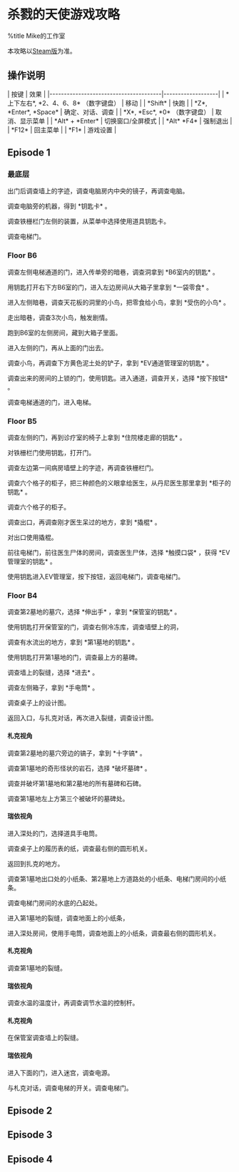 = 杀戮的天使游戏攻略 =
%title Mike的工作室

本攻略以[[https://store.steampowered.com/app/537110/Angels_of_Death/|Steam版]]为准。

== 操作说明 ==

| 按键                                  | 效果              |
|---------------------------------------|-------------------|
| *上下左右*, *2、4、6、8* （数字键盘） | 移动              |
| *Shift*                               | 快跑              |
| *Z*, *Enter*, *Space*                 | 确定、对话、调查  |
| *X*, *Esc*, *0* （数字键盘）          | 取消、显示菜单    |
| *Alt* + *Enter*                       | 切换窗口/全屏模式 |
| *Alt* *F4*                            | 强制退出          |
| *F12*                                 | 回主菜单          |
| *F1*                                  | 游戏设置          |

== Episode 1 ==

=== 最底层 ===

出门后调查墙上的字迹，调查电脑房内中央的镜子，再调查电脑。

调查电脑旁的机器，得到 *钥匙卡* 。

调查铁栅栏门左侧的装置，从菜单中选择使用道具钥匙卡。

调查电梯门。

=== Floor B6 ===

调查左侧电梯通道的门，进入传单旁的暗巷，调查洞拿到 *B6室内的钥匙* 。

用钥匙打开右下方B6室的门，进入左边房间从大箱子里拿到 *一袋零食* 。

进入左侧暗巷，调查天花板的洞里的小鸟，把零食给小鸟，拿到 *受伤的小鸟* 。

走出暗巷，调查3次小鸟，触发剧情。

跑到B6室的左侧房间，藏到大箱子里面。

进入左侧的门，再从上面的门出去。

调查小鸟，再调查下方黄色泥土处的铲子，拿到 *EV通道管理室的钥匙* 。

调查出来的房间的上锁的门，使用钥匙。进入通道，调查开关，选择 *按下按钮* 。

调查电梯通道的门，进入电梯。

=== Floor B5 ===

调查左侧的门，再到诊疗室的椅子上拿到 *住院楼走廊的钥匙* 。

对铁栅栏门使用钥匙，打开门。

调查左边第一间病房墙壁上的字迹，再调查铁栅栏门。

调查六个格子的柜子，把三种颜色的义眼拿给医生，从丹尼医生那里拿到 *柜子的钥匙* 。

调查六个格子的柜子。

调查出口，再调查刚才医生呆过的地方，拿到 *撬棍* 。

对出口使用撬棍。

前往电梯门，前往医生尸体的房间，调查医生尸体，选择 *触摸口袋* ，获得 *EV管理室的钥匙* 。

使用钥匙进入EV管理室，按下按钮，返回电梯门，调查电梯门。

=== Floor B4 ===

调查第2墓地的墓穴，选择 *伸出手* ，拿到 *保管室的钥匙* 。

使用钥匙打开保管室的门，调查右侧冷冻库，调查墙壁上的洞，

调查有水流出的地方，拿到 *第1墓地的钥匙* 。

使用钥匙打开第1墓地的门，调查最上方的墓碑。

调查墙上的裂缝，选择 *进去* 。

调查左侧箱子，拿到 *手电筒* 。

调查桌子上的设计图。

返回入口，与扎克对话，再次进入裂缝，调查设计图。

==== 札克视角 ====

调查第2墓地的墓穴旁边的镐子，拿到 *十字镐* 。

调查第1墓地的奇形怪状的岩石，选择 *破坏墓碑* 。

调查并破坏第1墓地和第2墓地的所有墓碑和石碑。

调查第1墓地左上方第三个被破坏的墓碑处。

==== 瑞依视角 ====

进入深处的门，选择道具手电筒。

调查桌子上的履历表的纸，调查最右侧的圆形机关。

返回到扎克的地方。

调查第1墓地出口处的小纸条、第2墓地上方道路处的小纸条、电梯门房间的小纸条。

调查电梯门房间的水底的凸起处。

进入第1墓地的裂缝，调查地面上的小纸条，

进入深处房间，使用手电筒，调查地面上的小纸条，调查最右侧的圆形机关。

==== 札克视角 ====

调查第1墓地的裂缝。

==== 瑞依视角 ====

调查水温的温度计，再调查调节水温的控制杆。

==== 札克视角 ====

在保管室调查墙上的裂缝。

==== 瑞依视角 ====

进入下面的门，进入迷宫，调查电源。

与札克对话，调查电梯的开关。调查电梯门。

== Episode 2 ==

== Episode 3 ==

== Episode 4 ==

